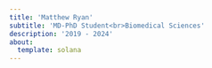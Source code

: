 ```yaml
---
title: 'Matthew Ryan'
subtitle: 'MD-PhD Student<br>Biomedical Sciences'
description: '2019 - 2024'
about: 
  template: solana 
---
```


